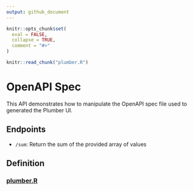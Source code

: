 ```yaml
---
output: github_document
---
```


<!-- README.md is generated from README.Rmd. Please edit that file -->

```r
knitr::opts_chunk$set(
  eval = FALSE,
  collapse = TRUE,
  comment = "#>"
)

knitr::read_chunk("plumber.R")
```

# OpenAPI Spec

This API demonstrates how to manipulate the OpenAPI spec file used to generated
the Plumber UI.

## Endpoints

-   `/sum`: Return the sum of the provided array of values

## Definition

### [plumber.R](plumber.R)

```r
```
